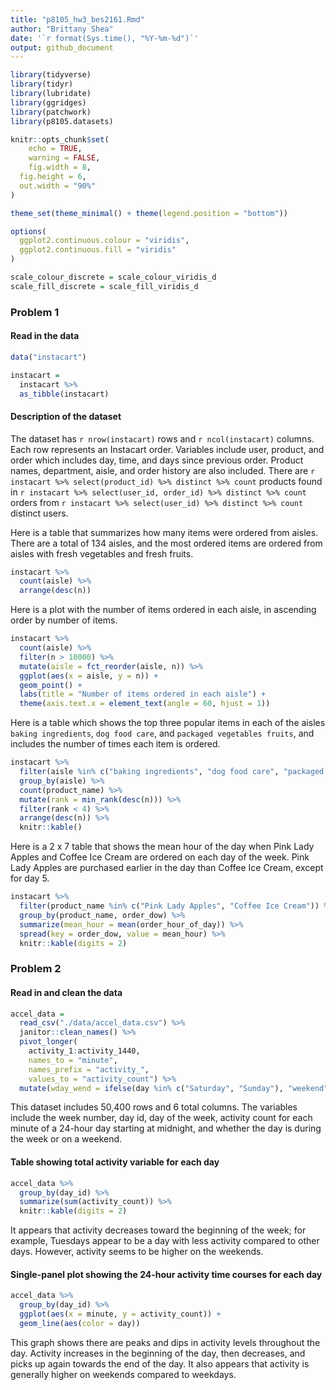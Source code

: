 ```yaml
---
title: "p8105_hw3_bes2161.Rmd"
author: "Brittany Shea"
date: '`r format(Sys.time(), "%Y-%m-%d")`'
output: github_document
---
```


```r
library(tidyverse)
library(tidyr)
library(lubridate)
library(ggridges)
library(patchwork)
library(p8105.datasets)

knitr::opts_chunk$set(
	echo = TRUE,
	warning = FALSE,
	fig.width = 8, 
  fig.height = 6,
  out.width = "90%"
)

theme_set(theme_minimal() + theme(legend.position = "bottom"))

options(
  ggplot2.continuous.colour = "viridis",
  ggplot2.continuous.fill = "viridis"
)

scale_colour_discrete = scale_colour_viridis_d
scale_fill_discrete = scale_fill_viridis_d
```

### Problem 1

#### Read in the data

```r
data("instacart")

instacart = 
  instacart %>% 
  as_tibble(instacart)
```

#### Description of the dataset

The dataset has `r nrow(instacart)` rows and `r ncol(instacart)` columns. Each row represents an Instacart order. Variables include user, product, and order which includes day, time, and days since previous order. Product names, department, aisle, and order history are also included. There are `r instacart %>% select(product_id) %>% distinct %>% count` products found in `r instacart %>% select(user_id, order_id) %>% distinct %>% count` orders from `r instacart %>% select(user_id) %>% distinct %>% count` distinct users.

Here is a table that summarizes how many items were ordered from aisles. There are a total of 134 aisles, and the most ordered items are ordered from aisles with fresh vegetables and fresh fruits.

```r
instacart %>% 
  count(aisle) %>% 
  arrange(desc(n))
```

Here is a plot with the number of items ordered in each aisle, in ascending order by number of items.

```r
instacart %>% 
  count(aisle) %>% 
  filter(n > 10000) %>% 
  mutate(aisle = fct_reorder(aisle, n)) %>% 
  ggplot(aes(x = aisle, y = n)) + 
  geom_point() + 
  labs(title = "Number of items ordered in each aisle") +
  theme(axis.text.x = element_text(angle = 60, hjust = 1))
```

Here is a table which shows the top three popular items in each of the aisles `baking ingredients`, `dog food care`, and `packaged vegetables fruits`, and includes the number of times each item is ordered.

```r
instacart %>% 
  filter(aisle %in% c("baking ingredients", "dog food care", "packaged vegetables fruits")) %>%
  group_by(aisle) %>% 
  count(product_name) %>% 
  mutate(rank = min_rank(desc(n))) %>% 
  filter(rank < 4) %>% 
  arrange(desc(n)) %>%
  knitr::kable()
```

Here is a 2 x 7 table that shows the mean hour of the day when Pink Lady Apples and Coffee Ice Cream are ordered on each day of the week. Pink Lady Apples are purchased earlier in the day than Coffee Ice Cream, except for day 5.

```r
instacart %>%
  filter(product_name %in% c("Pink Lady Apples", "Coffee Ice Cream")) %>%
  group_by(product_name, order_dow) %>%
  summarize(mean_hour = mean(order_hour_of_day)) %>%
  spread(key = order_dow, value = mean_hour) %>%
  knitr::kable(digits = 2)
```

### Problem 2

#### Read in and clean the data 

```r
accel_data = 
  read_csv("./data/accel_data.csv") %>%
  janitor::clean_names() %>%
  pivot_longer(
    activity_1:activity_1440,
    names_to = "minute",
    names_prefix = "activity_",
    values_to = "activity_count") %>%
  mutate(wday_wend = ifelse(day %in% c("Saturday", "Sunday"), "weekend", "weekday"))
```

This dataset includes 50,400 rows and 6 total columns. The variables include the week number, day id, day of the week, activity count for each minute of a 24-hour day starting at midnight, and whether the day is during the week or on a weekend. 

#### Table showing total activity variable for each day

```r
accel_data %>% 
  group_by(day_id) %>% 
  summarize(sum(activity_count)) %>% 
  knitr::kable(digits = 2)
```

It appears that activity decreases toward the beginning of the week; for example, Tuesdays appear to be a day with less activity compared to other days. However, activity seems to be higher on the weekends. 

#### Single-panel plot showing the 24-hour activity time courses for each day

```r
accel_data %>% 
  group_by(day_id) %>% 
  ggplot(aes(x = minute, y = activity_count)) + 
  geom_line(aes(color = day))
```

This graph shows there are peaks and dips in activity levels throughout the day. Activity increases in the beginning of the day, then decreases, and picks up again towards the end of the day. It also appears that activity is generally higher on weekends compared to weekdays. 